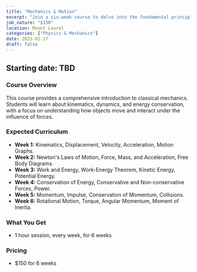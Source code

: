 ```yaml
---
title: "Mechanics & Motion"
excerpt: "Join a six-week course to delve into the fundamental principles of forces, motion, and energy in physical systems."
job_nature: "$150"
location: Mount Laurel
categories: ["Physics & Mechanics"]
date: 2025-02-17
draft: false
---
```


## Starting date: TBD

### Course Overview
This course provides a comprehensive introduction to classical mechanics. Students will learn about kinematics, dynamics, and energy conservation, with a focus on understanding how objects move and interact under the influence of forces.

### Expected Curriculum

* **Week 1:** Kinematics, Displacement, Velocity, Acceleration, Motion Graphs.
* **Week 2:** Newton's Laws of Motion, Force, Mass, and Acceleration, Free Body Diagrams.
* **Week 3:** Work and Energy, Work-Energy Theorem, Kinetic Energy, Potential Energy.
* **Week 4:** Conservation of Energy, Conservative and Non-conservative Forces, Power.
* **Week 5:** Momentum, Impulse, Conservation of Momentum, Collisions.
* **Week 6:** Rotational Motion, Torque, Angular Momentum, Moment of Inertia.

### What You Get

- 1 hour session, every week, for 6 weeks

### Pricing
- $150 for 6 weeks